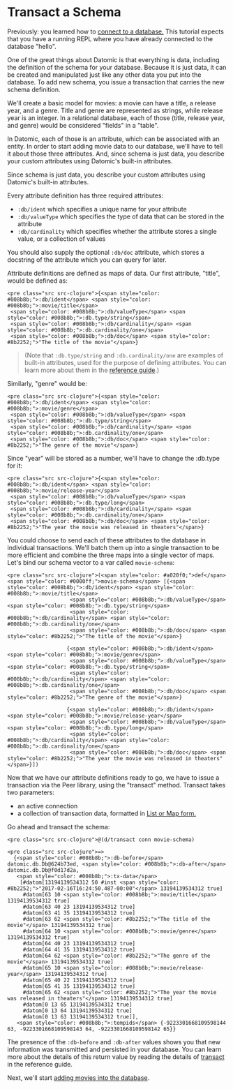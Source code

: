 Transact a Schema
=================

Previously: you learned how to [connect to a database.](connect-to-a-database.html) This tutorial expects that you have a running REPL where you have already connected to the database "hello".

One of the great things about Datomic is that everything is data, including the definition of the schema for your database. Because it is just data, it can be created and manipulated just like any other data you put into the database. To add new schema, you issue a transaction that carries the new schema definition.

We'll create a basic model for movies: a movie can have a title, a release year, and a genre. Title and genre are represented as strings, while release year is an integer. In a relational database, each of those (title, release year, and genre) would be considered "fields" in a "table".

In Datomic, each of those is an attribute, which can be associated with an entity. In order to start adding movie data to our database, we'll have to tell it about those three attributes. And, since schema is just data, you describe your custom attributes using Datomic's built-in attributes.

Since schema is just data, you describe your custom attributes using Datomic's built-in attributes.

Every attribute definition has three required attributes:

- `:db/ident` which specifies a unique name for your attribute
- `:db/valueType` which specifies the type of data that can be stored in the attribute
- `:db/cardinality` which specifies whether the attribute stores a single value, or a collection of values

You should also supply the optional `:db/doc` attribute, which stores a docstring of the attribute which you can query for later.

Attribute definitions are defined as maps of data. Our first attribute, "title", would be defined as:

```
<pre class="src src-clojure">{<span style="color: #008b8b;">:db/ident</span> <span style="color: #008b8b;">:movie/title</span>
 <span style="color: #008b8b;">:db/valueType</span> <span style="color: #008b8b;">:db.type/string</span>
 <span style="color: #008b8b;">:db/cardinality</span> <span style="color: #008b8b;">:db.cardinality/one</span>
 <span style="color: #008b8b;">:db/doc</span> <span style="color: #8b2252;">"The title of the movie"</span>}
```



> (Note that `:db.type/string` and `:db.cardinality/one` are examples of built-in attributes, used for the purpose of defining attributes. You can learn more about them in the [reference guide](../schema/schema.html).)

Similarly, "genre" would be:

```
<pre class="src src-clojure">{<span style="color: #008b8b;">:db/ident</span> <span style="color: #008b8b;">:movie/genre</span>
 <span style="color: #008b8b;">:db/valueType</span> <span style="color: #008b8b;">:db.type/string</span>
 <span style="color: #008b8b;">:db/cardinality</span> <span style="color: #008b8b;">:db.cardinality/one</span>
 <span style="color: #008b8b;">:db/doc</span> <span style="color: #8b2252;">"The genre of the movie"</span>}
```



Since "year" will be stored as a number, we'll have to change the :db.type for it:

```
<pre class="src src-clojure">{<span style="color: #008b8b;">:db/ident</span> <span style="color: #008b8b;">:movie/release-year</span>
 <span style="color: #008b8b;">:db/valueType</span> <span style="color: #008b8b;">:db.type/long</span>
 <span style="color: #008b8b;">:db/cardinality</span> <span style="color: #008b8b;">:db.cardinality/one</span>
 <span style="color: #008b8b;">:db/doc</span> <span style="color: #8b2252;">"The year the movie was released in theaters"</span>}
```



You could choose to send each of these attributes to the database in individual transactions. We'll batch them up into a single transaction to be more efficient and combine the three maps into a single vector of maps. Let's bind our schema vector to a var called `movie-schema`:

```
<pre class="src src-clojure">(<span style="color: #a020f0;">def</span> <span style="color: #0000ff;">movie-schema</span> [{<span style="color: #008b8b;">:db/ident</span> <span style="color: #008b8b;">:movie/title</span>
                    <span style="color: #008b8b;">:db/valueType</span> <span style="color: #008b8b;">:db.type/string</span>
                    <span style="color: #008b8b;">:db/cardinality</span> <span style="color: #008b8b;">:db.cardinality/one</span>
                    <span style="color: #008b8b;">:db/doc</span> <span style="color: #8b2252;">"The title of the movie"</span>}

                   {<span style="color: #008b8b;">:db/ident</span> <span style="color: #008b8b;">:movie/genre</span>
                    <span style="color: #008b8b;">:db/valueType</span> <span style="color: #008b8b;">:db.type/string</span>
                    <span style="color: #008b8b;">:db/cardinality</span> <span style="color: #008b8b;">:db.cardinality/one</span>
                    <span style="color: #008b8b;">:db/doc</span> <span style="color: #8b2252;">"The genre of the movie"</span>}

                   {<span style="color: #008b8b;">:db/ident</span> <span style="color: #008b8b;">:movie/release-year</span>
                    <span style="color: #008b8b;">:db/valueType</span> <span style="color: #008b8b;">:db.type/long</span>
                    <span style="color: #008b8b;">:db/cardinality</span> <span style="color: #008b8b;">:db.cardinality/one</span>
                    <span style="color: #008b8b;">:db/doc</span> <span style="color: #8b2252;">"The year the movie was released in theaters"</span>}])
```



Now that we have our attribute definitions ready to go, we have to issue a transaction via the Peer library, using the "transact" method. Transact takes two parameters:

- an active connection
- a collection of transaction data, formatted in [List or Map form.](../transactions/transactions.html#list-forms)

Go ahead and transact the schema:

```
<pre class="src src-clojure">@(d/transact conn movie-schema)
```



```
<pre class="src src-clojure">=>
  {<span style="color: #008b8b;">:db-before</span> datomic.db.Db@624b73ed, <span style="color: #008b8b;">:db-after</span> datomic.db.Db@f0d17d2a,
   <span style="color: #008b8b;">:tx-data</span>
    [#datom[13194139534312 50 #inst <span style="color: #8b2252;">"2017-02-16T16:24:50.487-00:00"</span> 13194139534312 true] 
     #datom[63 10 <span style="color: #008b8b;">:movie/title</span> 13194139534312 true] 
     #datom[63 40 23 13194139534312 true] 
     #datom[63 41 35 13194139534312 true] 
     #datom[63 62 <span style="color: #8b2252;">"The title of the movie"</span> 13194139534312 true]
     #datom[64 10 <span style="color: #008b8b;">:movie/genre</span> 13194139534312 true]
     #datom[64 40 23 13194139534312 true] 
     #datom[64 41 35 13194139534312 true] 
     #datom[64 62 <span style="color: #8b2252;">"The genre of the movie"</span> 13194139534312 true] 
     #datom[65 10 <span style="color: #008b8b;">:movie/release-year</span> 13194139534312 true] 
     #datom[65 40 22 13194139534312 true] 
     #datom[65 41 35 13194139534312 true] 
     #datom[65 62 <span style="color: #8b2252;">"The year the movie was released in theaters"</span> 13194139534312 true]
     #datom[0 13 65 13194139534312 true]
     #datom[0 13 64 13194139534312 true]
     #datom[0 13 63 13194139534312 true]],
   <span style="color: #008b8b;">:tempids</span> {-9223301668109598144 63, -9223301668109598143 64, -9223301668109598142 65}}
```



The presence of the `:db-before` and `:db-after` values shows you that new information was transmitted and persisted in your database. You can learn more about the details of this return value by reading the details of [transact](../clojure/#datomic.api/transact) in the reference guide.

Next, we'll start [adding movies into the database](transact-data.html).